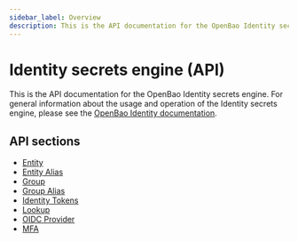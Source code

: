 ```yaml
---
sidebar_label: Overview
description: This is the API documentation for the OpenBao Identity secrets engine.
---
```


# Identity secrets engine (API)

This is the API documentation for the OpenBao Identity secrets engine. For general
information about the usage and operation of the Identity secrets engine, please
see the [OpenBao Identity documentation](/docs/secrets/identity).

## API sections

- [Entity](/api-docs/secret/identity/entity)
- [Entity Alias](/api-docs/secret/identity/entity-alias)
- [Group](/api-docs/secret/identity/group)
- [Group Alias](/api-docs/secret/identity/group-alias)
- [Identity Tokens](/api-docs/secret/identity/tokens)
- [Lookup](/api-docs/secret/identity/lookup)
- [OIDC Provider](/api-docs/secret/identity/oidc-provider)
- [MFA](/api-docs/secret/identity/mfa)
